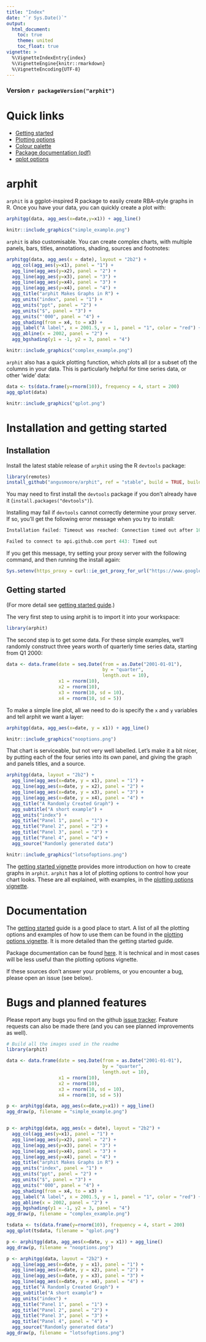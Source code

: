 ```yaml
---
title: "Index"
date: "`r Sys.Date()`"
output:
  html_document:
    toc: true
    theme: united
    toc_float: true
vignette: >
  %\VignetteIndexEntry{index}
  %\VignetteEngine{knitr::rmarkdown}
  %\VignetteEncoding{UTF-8}
---
```


### Version `r packageVersion("arphit")`

# Quick links

 - [Getting started](getting-started.html)
 - [Plotting options](plotting-options.html)
 - [Colour palette](rba-colours.html)
 - [Package documentation (pdf)](https://angusmoore.github.io/arphit/arphit.pdf)
 - [qplot options](qplot-options.html)

# arphit

`arphit` is a ggplot-inspired R package to easily create RBA-style graphs in R. Once you have your data, you can quickly create a plot with:
```r
arphitgg(data, agg_aes(x=date,y=x1)) + agg_line()
```
```r
knitr::include_graphics("simple_example.png")
```

`arphit` is also customisable. You can create complex charts, with multiple panels, bars, titles, annotations, shading, sources and footnotes:
```r
arphitgg(data, agg_aes(x = date), layout = "2b2") +
  agg_col(agg_aes(y=x1), panel = "1") +
  agg_line(agg_aes(y=x2), panel = "2") +
  agg_line(agg_aes(y=x3), panel = "3") +
  agg_line(agg_aes(y=x4), panel = "3") +
  agg_line(agg_aes(y=x4), panel = "4") +
  agg_title("arphit Makes Graphs in R") +
  agg_units("index", panel = "1") +
  agg_units("ppt", panel = "2") +
  agg_units("$", panel = "3") +
  agg_units("'000", panel = "4") +
  agg_shading(from = x4, to = x3) +
  agg_label("A label", x = 2001.5, y = 1, panel = "1", color = "red") +
  agg_abline(x = 2002, panel = "2") +
  agg_bgshading(y1 = -1, y2 = 3, panel = "4")
```
```r
knitr::include_graphics("complex_example.png")
```

`arphit` also has a quick plotting function, which plots all (or a subset of) the columns in your data. This is particularly helpful for time series data, or other 'wide' data:
```r
data <- ts(data.frame(y=rnorm(10)), frequency = 4, start = 200)
agg_qplot(data)
```
```r
knitr::include_graphics("qplot.png")
```

# Installation and getting started

## Installation

Install the latest stable release of `arphit` using the R `devtools` package:
```r
library(remotes)
install_github("angusmoore/arphit", ref = "stable", build = TRUE, build_opts =  c("--no-resave-data", "--no-manual"))
```

You may need to first install the `devtools` package if you don't already have it (`install.packages("devtools")`).

Installing may fail if `devtools` cannot correctly determine your proxy server. If so, you'll get the following error message when you try to install:
```r
Installation failed: Timeout was reached: Connection timed out after 10000 milliseconds

Failed to connect to api.github.com port 443: Timed out
```
If you get this message, try setting your proxy server with the following command, and then running the install again:
```r
Sys.setenv(https_proxy = curl::ie_get_proxy_for_url("https://www.google.com"))
```

## Getting started

(For more detail see [getting started guide](getting-started.html).)

The very first step to using arphit is to import it into your workspace:
```r
library(arphit)
```

The second step is to get some data. For these simple examples, we'll randomly construct three years worth of quarterly time series data, starting from Q1 2000:
```r
data <- data.frame(date = seq.Date(from = as.Date("2001-01-01"),
                                   by = "quarter",
                                   length.out = 10),
                   x1 = rnorm(10),
                   x2 = rnorm(10),
                   x3 = rnorm(10, sd = 10),
                   x4 = rnorm(10, sd = 5))
```

To make a simple line plot, all we need to do is specify the `x` and `y` variables and tell arphit we want a layer:
```r
arphitgg(data, agg_aes(x=date, y = x1)) + agg_line()
```
```r
knitr::include_graphics("nooptions.png")
```

That chart is serviceable, but not very well labelled. Let's make it a bit nicer, by putting each of the four series into its own panel, and giving the graph and panels titles, and a source.
```r
arphitgg(data, layout = "2b2") +
  agg_line(agg_aes(x=date, y = x1), panel = "1") + 
  agg_line(agg_aes(x=date, y = x2), panel = "2") + 
  agg_line(agg_aes(x=date, y = x3), panel = "3") + 
  agg_line(agg_aes(x=date, y = x4), panel = "4") + 
  agg_title("A Randomly Created Graph") +
  agg_subtitle("A short example") + 
  agg_units("index") + 
  agg_title("Panel 1", panel = "1") + 
  agg_title("Panel 2", panel = "2") + 
  agg_title("Panel 3", panel = "3") + 
  agg_title("Panel 4", panel = "4") + 
  agg_source("Randomly generated data")
```
```r
knitr::include_graphics("lotsofoptions.png")
```

The [getting started vignette](getting-started.html) provides more introduction on how to create graphs in `arphit`. `arphit` has a lot of plotting options to control how your chart looks. These are all explained, with examples, in the [plotting options vignette](plotting-options.html).

# Documentation

The [getting started](getting-started.html) guide is a good place to start. A list of all the plotting options and examples of how to use them can be found in the [plotting options vignette](plotting-options.html). It is more detailed than the getting started guide.

Package documentation can be found [here](https://angusmoore.github.io/arphit/arphit.pdf). It is technical and in most cases will be less useful than the plotting options vignette.

If these sources don't answer your problems, or you encounter a bug, please open an issue (see below).

# Bugs and planned features

Please report any bugs you find on the github [issue tracker](https://github.com/angusmoore/arphit/issues). Feature requests can also be made there (and you can see planned improvements as well).

```r
# Build all the images used in the readme
library(arphit)

data <- data.frame(date = seq.Date(from = as.Date("2001-01-01"),
                                   by = "quarter",
                                   length.out = 10),
                   x1 = rnorm(10),
                   x2 = rnorm(10),
                   x3 = rnorm(10, sd = 10),
                   x4 = rnorm(10, sd = 5))

p <- arphitgg(data, agg_aes(x=date,y=x1)) + agg_line()
agg_draw(p, filename = "simple_example.png")


p <- arphitgg(data, agg_aes(x = date), layout = "2b2") +
  agg_col(agg_aes(y=x1), panel = "1") +
  agg_line(agg_aes(y=x2), panel = "2") +
  agg_line(agg_aes(y=x3), panel = "3") +
  agg_line(agg_aes(y=x4), panel = "3") +
  agg_line(agg_aes(y=x4), panel = "4") +
  agg_title("arphit Makes Graphs in R") +
  agg_units("index", panel = "1") +
  agg_units("ppt", panel = "2") +
  agg_units("$", panel = "3") +
  agg_units("'000", panel = "4") +
  agg_shading(from = x4, to = x3) +
  agg_label("A label", x = 2001.5, y = 1, panel = "1", color = "red") +
  agg_abline(x = 2002, panel = "2") +
  agg_bgshading(y1 = -1, y2 = 3, panel = "4")
agg_draw(p, filename = "complex_example.png")

tsdata <- ts(data.frame(y=rnorm(10)), frequency = 4, start = 200)
agg_qplot(tsdata, filename = "qplot.png")

p <- arphitgg(data, agg_aes(x=date, y = x1)) + agg_line()
agg_draw(p, filename = "nooptions.png")

p <- arphitgg(data, layout = "2b2") +
  agg_line(agg_aes(x=date, y = x1), panel = "1") + 
  agg_line(agg_aes(x=date, y = x2), panel = "2") + 
  agg_line(agg_aes(x=date, y = x3), panel = "3") + 
  agg_line(agg_aes(x=date, y = x4), panel = "4") + 
  agg_title("A Randomly Created Graph") +
  agg_subtitle("A short example") + 
  agg_units("index") + 
  agg_title("Panel 1", panel = "1") + 
  agg_title("Panel 2", panel = "2") + 
  agg_title("Panel 3", panel = "3") + 
  agg_title("Panel 4", panel = "4") + 
  agg_source("Randomly generated data")
agg_draw(p, filename = "lotsofoptions.png")

```
